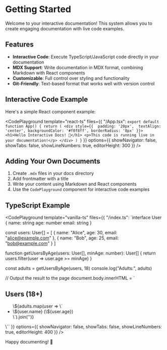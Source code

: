 # Getting Started

Welcome to your interactive documentation! This system allows you to create engaging documentation with live code examples.

## Features

- **Interactive Code**: Execute TypeScript/JavaScript code directly in your documentation
- **MDX Support**: Write documentation in MDX format, combining Markdown with React components
- **Customizable**: Full control over styling and functionality
- **Git-Friendly**: Text-based format that works well with version control

## Interactive Code Example

Here's a simple React component example:

<CodePlayground
  template="react-ts"
  files={{
    "/App.tsx": `export default function App() {
  return (
    <div style={{ 
      padding: '20px', 
      textAlign: 'center',
      backgroundColor: '#f0f8ff',
      borderRadius: '8px'
    }}>
      <h1>Hello Interactive Docs! 🚀</h1>
      <p>This code is running live in your documentation!</p>
    </div>
  )
}`
  }}
  options={{
    showNavigator: false,
    showTabs: false,
    showLineNumbers: true,
    editorHeight: 300
  }}
/>

## Adding Your Own Documents

1. Create `.mdx` files in your docs directory
2. Add frontmatter with a title
3. Write your content using Markdown and React components
4. Use the `CodePlayground` component for interactive code examples

## TypeScript Example

<CodePlayground
  template="vanilla-ts"
  files={{
    "/index.ts": `interface User {
  name: string
  age: number
  email: string
}

const users: User[] = [
  { name: "Alice", age: 30, email: "alice@example.com" },
  { name: "Bob", age: 25, email: "bob@example.com" }
]

function getUsersByAge(users: User[], minAge: number): User[] {
  return users.filter(user => user.age >= minAge)
}

const adults = getUsersByAge(users, 18)
console.log("Adults:", adults)

// Output the result to the page
document.body.innerHTML = \`
  <h2>Users (18+)</h2>
  <ul>
    \${adults.map(user => \`<li>\${user.name} (\${user.age})</li>\`).join('')}
  </ul>
\``
  }}
  options={{
    showNavigator: false,
    showTabs: false,
    showLineNumbers: true,
    editorHeight: 400
  }}
/>

Happy documenting! 📝
